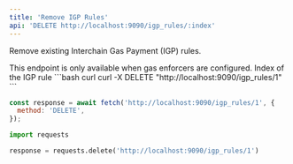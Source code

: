 ```yaml
---
title: 'Remove IGP Rules'
api: 'DELETE http://localhost:9090/igp_rules/:index'
---
```


Remove existing Interchain Gas Payment (IGP) rules.

<Note>
This endpoint is only available when gas enforcers are configured.
</Note>

<ParamField body="index" type="number" required>
  Index of the IGP rule
</ParamField>

<RequestExample>
```bash curl
curl -X DELETE "http://localhost:9090/igp_rules/1"
```

```javascript JavaScript
const response = await fetch('http://localhost:9090/igp_rules/1', {
  method: 'DELETE',
});
```

```python Python
import requests

response = requests.delete('http://localhost:9090/igp_rules/1')
```
</RequestExample>